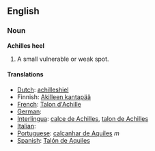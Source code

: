 ==English==

===Noun===
'''Achilles heel''' 

# A small vulnerable or weak spot.

====Translations====
* [[Dutch]]: [[achilleshiel]]
* Finnish: [[Akilleen kantapää]]
* [[French]]: [[Talon d'Achille]] 
* [[German]]: [[]] 
* [[Interlingua]]: [[calce de Achilles]], [[talon de Achilles]] 
* [[Italian]]: [[]] 
* [[Portuguese]]: [[calcanhar de Aquiles]] ''m''
* [[Spanish]]: [[Talón de Aquiles]]